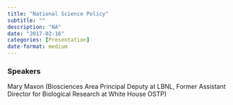 ```yaml
---
title: "National Science Policy"
subtitle: ""
description: "NA"
date: "2017-02-16"
categories: [Presentation]
date-format: medium 
---
```


### Speakers  
Mary Maxon (Biosciences Area Principal Deputy at LBNL, Former Assistant Director for Biological Research at White House OSTP)



